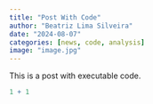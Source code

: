 ```yaml
---
title: "Post With Code"
author: "Beatriz Lima Silveira"
date: "2024-08-07"
categories: [news, code, analysis]
image: "image.jpg"
---
```


This is a post with executable code.

```r
1 + 1
```
